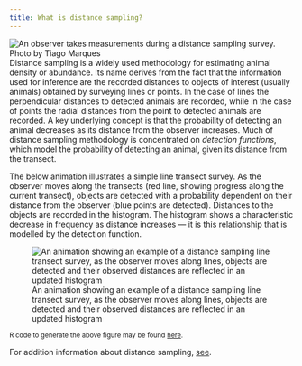 ```yaml
---
title: What is distance sampling?
---
```


<div style="float:right"><img src="/images/bubble-window.png" alt="An observer takes measurements during a distance sampling survey. Photo by Tiago Marques"></div>

Distance sampling is a widely used methodology for estimating animal density or abundance. Its name derives from the fact that the information used for inference are the recorded distances to objects of interest (usually animals) obtained by surveying lines or points. In the case of lines the perpendicular distances to detected animals are recorded, while in the case of points the radial distances from the point to detected animals are recorded. A key underlying concept is that the probability of detecting an animal decreases as its distance from the observer increases. Much of distance sampling methodology is concentrated on *detection functions*, which model the probability of detecting an animal, given its distance from the transect. 

The below animation illustrates a simple line transect survey. As the observer moves along the transects (red line, showing progress along the current transect), objects are detected with a probability dependent on their distance from the observer (blue points are detected). Distances to the objects are recorded in the histogram. The histogram shows a characteristic decrease in frequency as distance increases &mdash; it is this relationship that is modelled by the detection function.

![An animation showing an example of a distance sampling line transect survey, as the observer moves along lines, objects are detected and their observed distances are reflected in an updated histogram](../images/distance-animation.gif)

<small>R code to generate the above figure may be found [here](https://gist.github.com/dill/2b0c120d5484d338d8ef).</small>

For addition information about distance sampling, [see](books_and_papers).